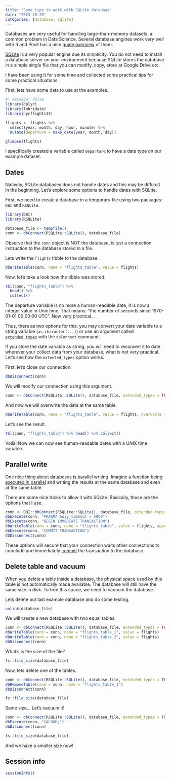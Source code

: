 ```yaml
---
title: "Some tips to work with SQLite database"
date: "2023-10-20"
categories: [database, sqlite]
---
```


Databases are very useful for handling large-than-memory datasets, a common problem in Data Science. Several database engines work very well with R and Posit has a nice [guide overview](https://solutions.posit.co/connections/db/) of them.

[SQLite](https://www.sqlite.org/index.html) is a very popular engine due its simplicity. You do not need to install a database server on your environment because SQLite stores the database in a simple single file that you can modify, copy, store at Google Drive etc.

I have been using it for some time and collected some practical tips for some practical situations.

First, lets have some data to use at the examples.

```r
#| message: false
library(dplyr)
library(lubridate)
library(nycflights13)

flights <- flights %>% 
  select(year, month, day, hour, minute) %>% 
  mutate(departure = make_date(year, month, day))

glimpse(flights)
```

I specifically created a variable called `departure` to have a date type on our example dataset.

## Dates

Natively, SQLite databases does not handle dates and this may be difficult in the beginning. Let's explore some options to handle dates with SQLite.

First, we need to create a database in a temporary file using two packages: `DBI` and `RSQLite`.

```r
library(DBI)
library(RSQLite)

database_file <- tempfile()
conn <- dbConnect(RSQLite::SQLite(), database_file)
```

Observe that the `conn` object is NOT the database, is just a connection instruction to the database stored in a file.

Lets write the `flights` tibble to the database.

```r
dbWriteTable(conn, name = "flights_table", value = flights)
```

Now, let's take a look how the tibble was stored.

```r
tbl(conn, "flights_table") %>%
  head() %>% 
  collect()
```

The departure variable is no more a human-readable date, it is now a integer value in Unix time. That means: "the number of seconds since 1970-01-01 00:00:00 UTC". Now very practical...

Thus, there as two options for this: you may convert your date variable to a string variable (`as.character(...)`) or use an argument called [`extended_types`](https://rsqlite.r-dbi.org/reference/sqlite) with the `dbConnect` command.

If you store the date variable as string, you will need to reconvert it to date wherever your collect data from your database, what is not very practical. Let's see how the `extented_types` option works.

First, let's close our connection.

```r
dbDisconnect(conn)
```

We will modify our connection using this argument.

```r
conn <- dbConnect(RSQLite::SQLite(), database_file, extended_types = TRUE)
```

And now we will overwrite the data at the same table.

```r
dbWriteTable(conn, name = "flights_table", value = flights, overwrite = TRUE)
```

Let's see the result.

```r
tbl(conn, "flights_table") %>% head() %>% collect()
```

Voilà! Now we can now see human-readable dates with a UNIX time variable.

## Parallel write

One nice thing about databases is parallel writing. Imagine a [function being executed in parallel](https://furrr.futureverse.org) and writing the results at the same database and even at the same table.

There are some nice tricks to allow it with SQLite. Basically, those are the options that I use.

```r
conn <- DBI::dbConnect(RSQLite::SQLite(), database_file, extended_types = TRUE, synchronous = NULL)
dbExecute(conn, "PRAGMA busy_timeout = 5000")
dbExecute(conn, "BEGIN IMMEDIATE TRANSACTION")
dbWriteTable(conn = conn, name = "flights_table", value = flights, append = TRUE)
dbExecute(conn, "COMMIT TRANSACTION")
dbDisconnect(conn)
```

These options will secure that your connection waits other connections to conclude and immediately [commit](https://en.wikipedia.org/wiki/Commit_(data_management)) the transaction to the database.

## Delete table and vacuum

When you delete a table inside a database, the physical space used by this table is not automatically made available. The database will still have the same size in disk. To free this space, we need to vacuum the database.

Lets delete out last example database and do some testing.

```r
unlink(database_file)
```

We will create a new database with two equal tables.

```r
conn <- dbConnect(RSQLite::SQLite(), database_file, extended_types = TRUE)
dbWriteTable(conn = conn, name = "flights_table_1", value = flights)
dbWriteTable(conn = conn, name = "flights_table_2", value = flights)
dbDisconnect(conn)
```

What's is the size of the file?

```r
fs::file_size(database_file)
```

Now, lets delete one of the tables.

```r
conn <- dbConnect(RSQLite::SQLite(), database_file, extended_types = TRUE)
dbRemoveTable(conn = conn, name = "flights_table_1")
dbDisconnect(conn)

fs::file_size(database_file)
```

Same size... Let's vacuum it!

```r
conn <- dbConnect(RSQLite::SQLite(), database_file, extended_types = TRUE)
dbExecute(conn, "VACUUM;")
dbDisconnect(conn)

fs::file_size(database_file)
```

And we have a smaller size now!

## Session info

```r
sessionInfo()
```
